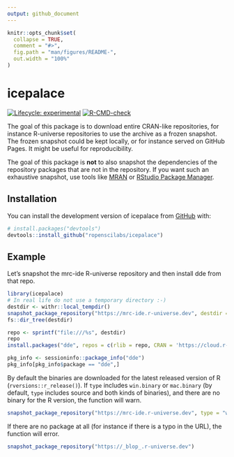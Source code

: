 ```yaml
---
output: github_document
---
```


<!-- README.md is generated from README.Rmd. Please edit that file -->

```r
knitr::opts_chunk$set(
  collapse = TRUE,
  comment = "#>",
  fig.path = "man/figures/README-",
  out.width = "100%"
)
```

# icepalace

<!-- badges: start -->
[![Lifecycle: experimental](https://img.shields.io/badge/lifecycle-experimental-orange.svg)](https://lifecycle.r-lib.org/articles/stages.html#experimental)
[![R-CMD-check](https://github.com/ropenscilabs/icepalace/actions/workflows/R-CMD-check.yaml/badge.svg)](https://github.com/ropenscilabs/icepalace/actions/workflows/R-CMD-check.yaml)
<!-- badges: end -->

The goal of this package is to download entire CRAN-like repositories, for instance R-universe repositories to use the archive as a frozen snapshot.
The frozen snapshot could be kept locally, or for instance served on GitHub Pages.
It might be useful for reproducibility.

The goal of this package is **not** to also snapshot the dependencies of the repository packages that are not in the repository.
If you want such an exhaustive snapshot, use tools like [MRAN](https://mran.microsoft.com/timemachine) or [RStudio Package Manager](https://www.rstudio.com/products/package-manager/).

## Installation

You can install the development version of icepalace from [GitHub](https://github.com/) with:

``` r
# install.packages("devtools")
devtools::install_github("ropenscilabs/icepalace")
```

## Example

Let's snapshot the mrc-ide R-universe repository and then install dde from that repo.

```r
library(icepalace)
# In real life do not use a temporary directory :-)
destdir <- withr::local_tempdir()
snapshot_package_repository("https://mrc-ide.r-universe.dev", destdir = destdir)
fs::dir_tree(destdir)

repo <- sprintf("file:///%s", destdir)
repo
install.packages("dde", repos = c(rlib = repo, CRAN = 'https://cloud.r-project.org'))

pkg_info <- sessioninfo::package_info("dde")
pkg_info[pkg_info$package == "dde",]
```

By default the binaries are downloaded for the latest released version of R (`rversions::r_release()`).
If `type` includes `win.binary` or `mac.binary` (by default, `type` includes source and both kinds of binaries), and there are no binary for the R version, the function will warn.

```r
snapshot_package_repository("https://mrc-ide.r-universe.dev", type = "win.binary", r_version = "3.3")
```

If there are no package at all (for instance if there is a typo in the URL), the function will error.

```r
snapshot_package_repository("https://_blop_.r-universe.dev")
```
